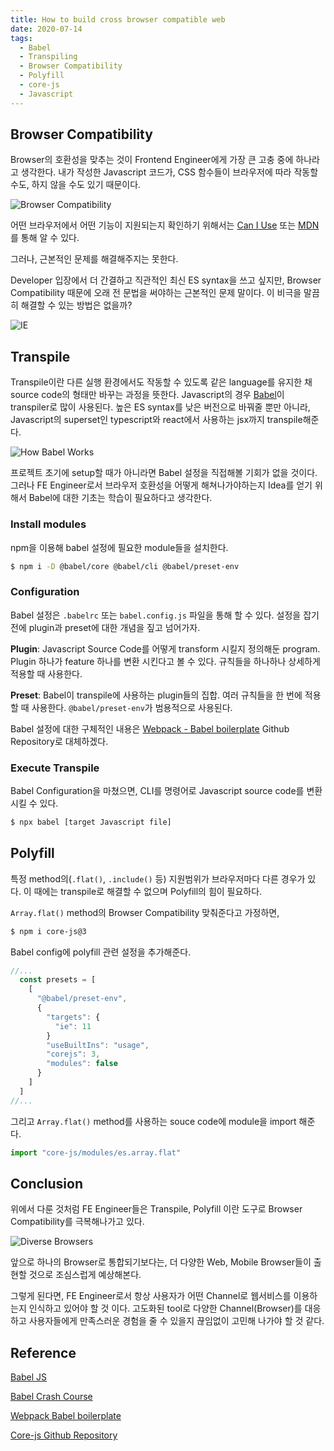 ```yaml
---
title: How to build cross browser compatible web
date: 2020-07-14
tags:
  - Babel
  - Transpiling
  - Browser Compatibility
  - Polyfill
  - core-js
  - Javascript
---
```


## Browser Compatibility

Browser의 호환성을 맞추는 것이 Frontend Engineer에게 가장 큰 고충 중에 하나라고 생각한다. 
내가 작성한 Javascript 코드가, CSS 함수들이 브라우저에 따라 작동할 수도, 하지 않을 수도 있기 때문이다.

![Browser Compatibility](./browser-compatibility.jpg)

어떤 브라우저에서 어떤 기능이 지원되는지 확인하기 위해서는 [Can I Use](https://caniuse.com/) 또는 [MDN](https://developer.mozilla.org/en-US/)를 통해 알 수 있다.

그러나, 근본적인 문제를 해결해주지는 못한다.

Developer 입장에서 더 간결하고 직관적인 최신 ES syntax을 쓰고 싶지만, Browser Compatibility 때문에 오래 전 문법을 써야하는 근본적인 문제 말이다.
이 비극을 말끔히 해결할 수 있는 방법은 없을까?

![IE](./ie.jpg)

## Transpile

Transpile이란 다른 실행 환경에서도 작동할 수 있도록 같은 language를 유지한 채 source code의 형태만 바꾸는 과정을 뜻한다.
Javascript의 경우 [Babel](https://babeljs.io/)이 transpiler로 많이 사용된다.
높은 ES syntax를 낮은 버전으로 바꿔줄 뿐만 아니라, Javascript의 superset인 typescript와 react에서 사용하는 jsx까지 transpile해준다.

![How Babel Works](./how-babel-works.jpg)

프로젝트 초기에 setup할 때가 아니라면 Babel 설정을 직접해볼 기회가 없을 것이다. 
그러나 FE Engineer로서 브라우저 호환성을 어떻게 해쳐나가야하는지 Idea를 얻기 위해서 Babel에 대한 기초는 학습이 필요하다고 생각한다.

### Install modules

npm을 이용해 babel 설정에 필요한 module들을 설치한다.

```bash
$ npm i -D @babel/core @babel/cli @babel/preset-env 
```

### Configuration

Babel 설정은 `.babelrc` 또는 `babel.config.js` 파일을 통해 할 수 있다.
설정을 잡기 전에 plugin과 preset에 대한 개념을 짚고 넘어가자.

**Plugin**: Javascript Source Code를 어떻게 transform 시킬지 정의해둔 program.
Plugin 하나가 feature 하나를 변환 시킨다고 볼 수 있다. 
규칙들을 하나하나 상세하게 적용할 때 사용한다.

**Preset**: Babel이 transpile에 사용하는 plugin들의 집합.
여러 규칙들을 한 번에 적용할 때 사용한다.
`@babel/preset-env`가 범용적으로 사용된다.

Babel 설정에 대한 구체적인 내용은 [Webpack - Babel boilerplate](https://github.com/Pigrabbit/boilerplate-webpack-babel) Github Repository로 대체하겠다.

### Execute Transpile

Babel Configuration을 마쳤으면, CLI를 명령어로 Javascript source code를 변환시킬 수 있다.

```bash
$ npx babel [target Javascript file]
```

## Polyfill

특정 method의(`.flat()`, `.include()` 등) 지원범위가 브라우저마다 다른 경우가 있다.
이 때에는 transpile로 해결할 수 없으며 Polyfill의 힘이 필요하다.

`Array.flat()` method의 Browser Compatibility 맞춰준다고 가정하면,

```bash
$ npm i core-js@3
```

Babel config에 polyfill 관련 설정을 추가해준다.
```javascript
//...
  const presets = [
    [
      "@babel/preset-env",
      {
        "targets": {
          "ie": 11
        }
        "useBuiltIns": "usage",
        "corejs": 3,
        "modules": false
      }
    ]
  ]
//...
```

그리고 `Array.flat()` method를 사용하는 souce code에 module을 import 해준다.

```javascript
import "core-js/modules/es.array.flat"
```

## Conclusion

위에서 다룬 것처럼 FE Engineer들은 Transpile, Polyfill 이란 도구로 Browser Compatibility를 극복해나가고 있다.

![Diverse Browsers](./diverse-browsers.jpg)

앞으로 하나의 Browser로 통합되기보다는, 더 다양한 Web, Mobile Browser들이 출현할 것으로 조심스럽게 예상해본다.

그렇게 된다면, FE Engineer로서 항상 사용자가 어떤 Channel로 웹서비스를 이용하는지 인식하고 있어야 할 것 이다.
고도화된 tool로 다양한 Channel(Browser)를 대응하고 사용자들에게 만족스러운 경험을 줄 수 있을지 끊임없이 고민해 나가야 할 것 같다.

## Reference

[Babel JS](https://babeljs.io/)

[Babel Crash Course](https://medium.com/@imranhsayed/introduction-to-babel-28da5af7e056)

[Webpack Babel boilerplate](https://github.com/Pigrabbit/boilerplate-webpack-babel)

[Core-js Github Repository](https://github.com/zloirock/core-js)
